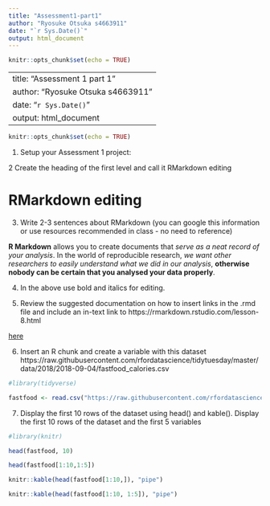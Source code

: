 ```yaml
---
title: "Assessment1-part1"
author: "Ryosuke Otsuka s4663911"
date: "`r Sys.Date()`"
output: html_document
---
```


```r
knitr::opts_chunk$set(echo = TRUE)
```

---
title: "Assessment 1 part 1"
author: "Ryosuke Otsuka s4663911"
date: "`r Sys.Date()`"
output: html_document
---

```r
knitr::opts_chunk$set(echo = TRUE)
```

1. Setup your Assessment 1 project:

2 Create the heading of the first level and call it RMarkdown editing 

# RMarkdown editing

3. Write 2-3 sentences about RMarkdown (you can google this information or use resources recommended in class - no need to reference)


**R Markdown** allows you to create documents that *serve as a neat record of your analysis*. In the world of reproducible research, *we want other researchers to easily understand what we did in our analysis*, **otherwise nobody can be certain that you analysed your data properly**.

4. In the above use bold and italics for editing. 

5. Review the suggested documentation on how to insert links in the .rmd file and include an in-text link to https://rmarkdown.rstudio.com/lesson-8.html 

[here]("https://rmarkdown.rstudio.com/lesson-8.html")


6. Insert an R chunk and create a variable with this dataset
https://raw.githubusercontent.com/rfordatascience/tidytuesday/master/data/2018/2018-09-04/fastfood_calories.csv
```r
#library(tidyverse)
```


```r

fastfood <- read.csv("https://raw.githubusercontent.com/rfordatascience/tidytuesday/master/data/2018/2018-09-04/fastfood_calories.csv")
```


7. Display the first 10 rows of the dataset using head() and kable(). 
Display the first 10 rows of the dataset and the first 5 variables

```r
#library(knitr)
```

```r
head(fastfood, 10)
```
```r
head(fastfood[1:10,1:5])
```

```r
knitr::kable(head(fastfood[1:10,]), "pipe")

```

```r
knitr::kable(head(fastfood[1:10, 1:5]), "pipe")

```


